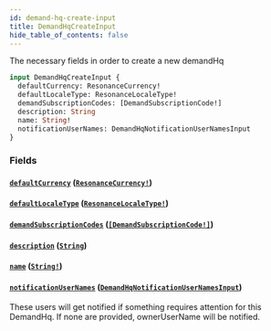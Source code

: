 ```yaml
---
id: demand-hq-create-input
title: DemandHqCreateInput
hide_table_of_contents: false
---
```



The necessary fields in order to create a new demandHq

```graphql
input DemandHqCreateInput {
  defaultCurrency: ResonanceCurrency!
  defaultLocaleType: ResonanceLocaleType!
  demandSubscriptionCodes: [DemandSubscriptionCode!]
  description: String
  name: String!
  notificationUserNames: DemandHqNotificationUserNamesInput
}
```


### Fields

#### [`defaultCurrency`](#) ([`ResonanceCurrency!`](/developers/demandhq-apis/demand-api/graphql/reference/enums/resonance-currency))




#### [`defaultLocaleType`](#) ([`ResonanceLocaleType!`](/developers/demandhq-apis/demand-api/graphql/reference/enums/resonance-locale-type))




#### [`demandSubscriptionCodes`](#) ([`[DemandSubscriptionCode!]`](/developers/demandhq-apis/demand-api/graphql/reference/enums/demand-subscription-code))




#### [`description`](#) ([`String`](/developers/demandhq-apis/demand-api/graphql/reference/scalars/string))




#### [`name`](#) ([`String!`](/developers/demandhq-apis/demand-api/graphql/reference/scalars/string))




#### [`notificationUserNames`](#) ([`DemandHqNotificationUserNamesInput`](/developers/demandhq-apis/demand-api/graphql/reference/inputs/demand-hq-notification-user-names-input))

These users will get notified if something requires attention for this DemandHq.
If none are provided, ownerUserName will be notified.




